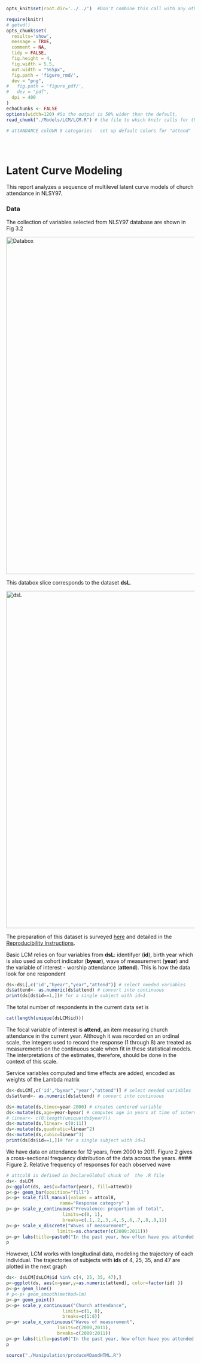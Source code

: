 <!--  Set the working directory to the repository's base directory; this assumes the report is nested inside of only one directory.-->
```r
opts_knit$set(root.dir='../../')  #Don't combine this call with any other chunk -especially one that uses file paths.

```


<!-- Set the report-wide options, and point to the external code file. -->
```r
require(knitr)
# getwd()
opts_chunk$set(
  results='show', 
  message = TRUE,
  comment = NA, 
  tidy = FALSE,
  fig.height = 4, 
  fig.width = 5.5, 
  out.width = "565px",
  fig.path = 'figure_rmd/',     
  dev = "png",
#   fig.path = 'figure_pdf/',     
#   dev = "pdf",
  dpi = 400
)
echoChunks <- FALSE
options(width=120) #So the output is 50% wider than the default.
read_chunk("./Models/LCM/LCM.R") # the file to which knitr calls for the chunks
```

```r
# attANDANCE colOUR 8 categories - set up default colors for "attend"

```

```r
```

```r
```

```r

```
Latent Curve Modeling 
=================================================
This report analyzes a sequence of multilevel latent curve models of church attendance in NLSY97.

### Data

The collection of variables selected from NLSY97 database are shown in Fig 3.2

<img link src="./figure_rmd/3_Methods_Figure 3.2.png" alt="Databox" style="width:900px;"/> 

This databox slice corresponds to the dataset **dsL**.

<img link src="./figure_rmd/3_Methods_Figure 3.3.png" alt="dsL" style="width:900px;"/>  
 
The preparation of this dataset is surveyed [here](https://github.com/andkov/Longitudinal_Models_of_Religiosity_NLSY97/tree/master/Data) and detailed in the [Reproducibility Instructions](https://github.com/andkov/Longitudinal_Models_of_Religiosity_NLSY97/blob/master/Data/Derive_dsL_from_Extract.md).

Basic LCM relies on four variables from **dsL**: identifyer (**id**), birth year which is also used as cohort indicator (**byear**), wave of measurement (**year**) and the variable of interest - worship attendance (**attend**). This is how the data look for one respondent 
```r
ds<-dsL[,c('id',"byear","year","attend")] # select needed variables
ds$attend<- as.numeric(ds$attend) # convert into continuous
print(ds[ds$id==1,])# for a single subject with id=1
```
The total number of respondents in the current data set is
```r
cat(length(unique(dsLCM$id)))
```



The focal variable of interest is **attend**, an item measuring church attendance in the current year. Although it was recorded on an ordinal scale, the integers used to record the response (1 through 8) are treated as measurements on the continuous scale when fit in these statistical models. The interpretations of the estimates, therefore, should be done in the context of this scale.


Service variables computed  and time effects are added, encoded as  weights of the Lambda matrix
```r
ds<-dsLCM[,c('id',"byear","year","attend")] # select needed variables
ds$attend<- as.numeric(ds$attend) # convert into continuous

ds<-mutate(ds,timec=year-2000) # creates centered variable
ds<-mutate(ds,age=year-byear) # computes age in years at time of interview
# linear<- c(0:length(unique(ds$year)))
ds<-mutate(ds,linear= c(0:11))
ds<-mutate(ds,quadratic=linear^2)
ds<-mutate(ds,cubic=linear^3)
print(ds[ds$id==1,])# for a single subject with id=1
```

We have data on attendance for 12 years, from 2000 to 2011. Figure 2 gives a cross-sectional frequency distribution of the data across the years.
#### Figure 2. Relative frequency of responses for each observed wave
```r
# attcol8 is defined in DeclareGlobal chunk of  the .R file
ds<- dsLCM
p<-ggplot(ds, aes(x=factor(year), fill=attend))
p<-p+ geom_bar(position="fill")
p<-p+ scale_fill_manual(values = attcol8,
                    name="Response category" )
p<-p+ scale_y_continuous("Prevalence: proportion of total",
                     limits=c(0, 1),
                     breaks=c(.1,.2,.3,.4,.5,.6,.7,.8,.9,1))
p<-p+ scale_x_discrete("Waves of measurement",
                   limits=as.character(c(2000:2011)))
p<-p+ labs(title=paste0("In the past year, how often have you attended a worship service?"))
p

```

However, LCM works with longitudinal data, modeling the trajectory of each individual. The trajectories of subjects with **id**s of 4, 25, 35, and 47 are plotted in the next graph

```r

ds<- dsLCM[dsLCM$id %in% c(4, 25, 35, 47),]
p<-ggplot(ds, aes(x=year,y=as.numeric(attend), color=factor(id) ))
p<-p+ geom_line()
# p<-p+ geom_smooth(method=lm)
p<-p+ geom_point()
p<-p+ scale_y_continuous("Church attendance",
                     limits=c(1, 8),
                     breaks=c(1:8))
p<-p+ scale_x_continuous("Waves of measurement",
                   limits=c(2000,2011),
                   breaks=c(2000:2011))
p<-p+ labs(title=paste0("In the past year, how often have you attended a worship service?"))
p
```





```r
source("./Manipulation/produceMDandHTML.R")

```








